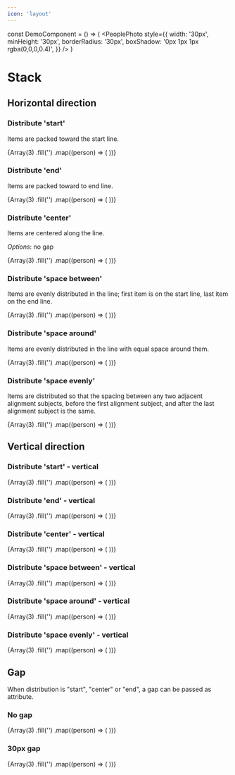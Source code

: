 ```yaml
---
icon: 'layout'
---
```


const DemoComponent = () => (
  <PeoplePhoto
    style={{
      width: '30px',
      minHeight: '30px',
      borderRadius: '30px',
      boxShadow: '0px 1px 1px rgba(0,0,0,0.4)',
    }}
  />
)

# Stack

## Horizontal direction

### Distribute 'start'

Items are packed toward the start line.

<Wrapper checkerBoard>
  <Stack distribute='start'>
    {Array(3)
      .fill('')
      .map((person) => (
        <DemoComponent />
      ))}
  </Stack>
</Wrapper>

### Distribute 'end'

Items are packed toward to end line.

<Wrapper checkerBoard>
  <Stack distribute='end'>
    {Array(3)
      .fill('')
      .map((person) => (
        <DemoComponent />
      ))}
  </Stack>
</Wrapper>

### Distribute 'center'

Items are centered along the line.

_Options_: no gap

<Wrapper checkerBoard>
  <Stack distribute='center'>
    {Array(3)
      .fill('')
      .map((person) => (
        <DemoComponent />
      ))}
  </Stack>
</Wrapper>

### Distribute 'space between'

Items are evenly distributed in the line; first item is on the start line, last item on the end line.

<Wrapper checkerBoard>
  <Stack distribute='space-between'>
    {Array(3)
      .fill('')
      .map((person) => (
        <DemoComponent />
      ))}
  </Stack>
</Wrapper>

### Distribute 'space around'

Items are evenly distributed in the line with equal space around them.

<Wrapper checkerBoard>
  <Stack distribute='space-around'>
    {Array(3)
      .fill('')
      .map((person) => (
        <DemoComponent />
      ))}
  </Stack>
</Wrapper>

### Distribute 'space evenly'

Items are distributed so that the spacing between any two adjacent alignment subjects, before the first alignment subject, and after the last alignment subject is the same.

<Wrapper checkerBoard>
  <Stack distribute='space-evenly'>
    {Array(3)
      .fill('')
      .map((person) => (
        <DemoComponent />
      ))}
  </Stack>
</Wrapper>

## Vertical direction

### Distribute 'start' - vertical

<Wrapper checkerBoard minHeight='200px'>
  <Stack distribute='start' direction='vertical'>
    {Array(3)
      .fill('')
      .map((person) => (
        <DemoComponent />
      ))}
  </Stack>
</Wrapper>

### Distribute 'end' - vertical

<Wrapper checkerBoard minHeight='200px'>
  <Stack distribute='end' direction='vertical'>
    {Array(3)
      .fill('')
      .map((person) => (
        <DemoComponent />
      ))}
  </Stack>
</Wrapper>

### Distribute 'center' - vertical

<Wrapper checkerBoard minHeight='200px'>
  <Stack distribute='center' direction='vertical'>
    {Array(3)
      .fill('')
      .map((person) => (
        <DemoComponent />
      ))}
  </Stack>
</Wrapper>

### Distribute 'space between' - vertical

<Wrapper checkerBoard minHeight='200px'>
  <Stack distribute='space-between' direction='vertical'>
    {Array(3)
      .fill('')
      .map((person) => (
        <DemoComponent />
      ))}
  </Stack>
</Wrapper>

### Distribute 'space around' - vertical

<Wrapper checkerBoard minHeight='200px'>
  <Stack distribute='space-around' direction='vertical'>
    {Array(3)
      .fill('')
      .map((person) => (
        <DemoComponent />
      ))}
  </Stack>
</Wrapper>

### Distribute 'space evenly' - vertical

<Wrapper checkerBoard minHeight='200px'>
  <Stack distribute='space-evenly' direction='vertical'>
    {Array(3)
      .fill('')
      .map((person) => (
        <DemoComponent />
      ))}
  </Stack>
</Wrapper>

## Gap

When distribution is "start", "center" or "end", a gap can be passed as attribute.

### No gap

<Wrapper checkerBoard>
  <Stack distribute='start' gap={0}>
    {Array(3)
      .fill('')
      .map((person) => (
        <DemoComponent />
      ))}
  </Stack>
</Wrapper>

### 30px gap

<Wrapper checkerBoard>
  <Stack distribute='start' gap={30}>
    {Array(3)
      .fill('')
      .map((person) => (
        <DemoComponent />
      ))}
  </Stack>
</Wrapper>
